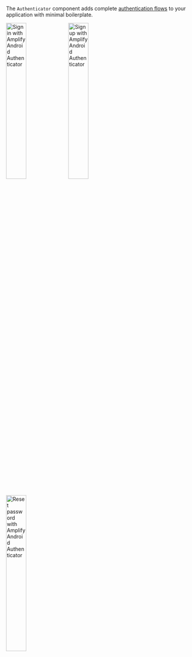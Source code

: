 
The `Authenticator` component adds complete [authentication flows](https://docs.amplify.aws/lib/auth/getting-started/q/platform/android) to your application with minimal boilerplate.

<Flex direction="row" justifyContent="space-between">
  <Image alt="Sign in with Amplify Android Authenticator" width="33%" src="/android/authenticator/sign-in.png" />
  <Image alt="Sign up with Amplify Android Authenticator" width="33%" src="/android/authenticator/sign-up.png" />
  <Image alt="Reset password with Amplify Android Authenticator" width="33%" src="/android/authenticator/password-reset.png" />
</Flex>